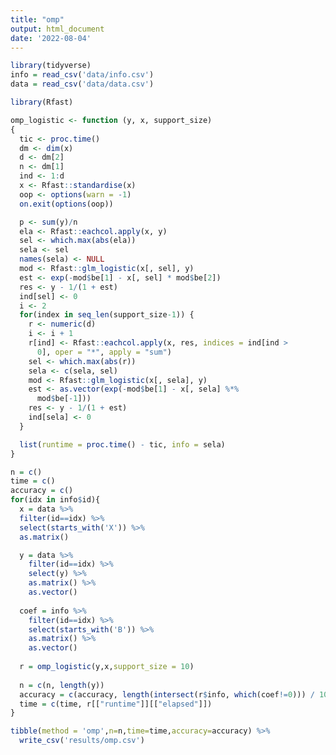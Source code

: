 ```yaml
---
title: "omp"
output: html_document
date: '2022-08-04'
---
```


```r
library(tidyverse)
info = read_csv('data/info.csv')
data = read_csv('data/data.csv')
```
```r
library(Rfast)

omp_logistic <- function (y, x, support_size) 
{
  tic <- proc.time()
  dm <- dim(x)
  d <- dm[2]
  n <- dm[1]
  ind <- 1:d
  x <- Rfast::standardise(x)
  oop <- options(warn = -1)
  on.exit(options(oop))

  p <- sum(y)/n
  ela <- Rfast::eachcol.apply(x, y)
  sel <- which.max(abs(ela))
  sela <- sel
  names(sela) <- NULL
  mod <- Rfast::glm_logistic(x[, sel], y)
  est <- exp(-mod$be[1] - x[, sel] * mod$be[2])
  res <- y - 1/(1 + est)
  ind[sel] <- 0
  i <- 2
  for(index in seq_len(support_size-1)) {
    r <- numeric(d)
    i <- i + 1
    r[ind] <- Rfast::eachcol.apply(x, res, indices = ind[ind > 
      0], oper = "*", apply = "sum")
    sel <- which.max(abs(r))
    sela <- c(sela, sel)
    mod <- Rfast::glm_logistic(x[, sela], y)
    est <- as.vector(exp(-mod$be[1] - x[, sela] %*% 
      mod$be[-1]))
    res <- y - 1/(1 + est)
    ind[sela] <- 0
  }

  list(runtime = proc.time() - tic, info = sela)
}

```

```r
n = c()
time = c()
accuracy = c()
for(idx in info$id){
  x = data %>% 
  filter(id==idx) %>% 
  select(starts_with('X')) %>% 
  as.matrix()

  y = data %>% 
    filter(id==idx) %>% 
    select(y) %>% 
    as.matrix() %>% 
    as.vector()
  
  coef = info %>% 
    filter(id==idx) %>% 
    select(starts_with('B')) %>% 
    as.matrix() %>% 
    as.vector()
  
  r = omp_logistic(y,x,support_size = 10)
  
  n = c(n, length(y))
  accuracy = c(accuracy, length(intersect(r$info, which(coef!=0))) / 10)
  time = c(time, r[["runtime"]][["elapsed"]])
}
```

```r
tibble(method = 'omp',n=n,time=time,accuracy=accuracy) %>% 
  write_csv('results/omp.csv')
```
